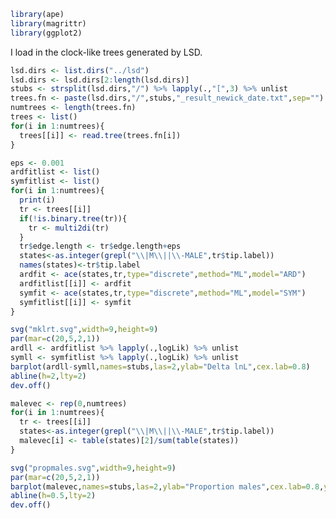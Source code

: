 ```r
library(ape)
library(magrittr)
library(ggplot2)
```

I load in the clock-like trees generated by LSD.

```r
lsd.dirs <- list.dirs("../lsd")
lsd.dirs <- lsd.dirs[2:length(lsd.dirs)]
stubs <- strsplit(lsd.dirs,"/") %>% lapply(.,"[",3) %>% unlist
trees.fn <- paste(lsd.dirs,"/",stubs,"_result_newick_date.txt",sep="")
numtrees <- length(trees.fn)
trees <- list()
for(i in 1:numtrees){
  trees[[i]] <- read.tree(trees.fn[i])
}
```

```r
eps <- 0.001
ardfitlist <- list()
symfitlist <- list()
for(i in 1:numtrees){
  print(i)
  tr <- trees[[i]]
  if(!is.binary.tree(tr)){
    tr <- multi2di(tr)
  }
  tr$edge.length <- tr$edge.length+eps
  states<-as.integer(grepl("\\|M\\||\\-MALE",tr$tip.label))
  names(states)<-tr$tip.label
  ardfit <- ace(states,tr,type="discrete",method="ML",model="ARD")
  ardfitlist[[i]] <- ardfit
  symfit <- ace(states,tr,type="discrete",method="ML",model="SYM")
  symfitlist[[i]] <- symfit
}
```

```r
svg("mklrt.svg",width=9,height=9)
par(mar=c(20,5,2,1))
ardll <- ardfitlist %>% lapply(.,logLik) %>% unlist
symll <- symfitlist %>% lapply(.,logLik) %>% unlist
barplot(ardll-symll,names=stubs,las=2,ylab="Delta lnL",cex.lab=0.8)
abline(h=2,lty=2)
dev.off()
```


```r
malevec <- rep(0,numtrees)
for(i in 1:numtrees){
  tr <- trees[[i]]
  states<-as.integer(grepl("\\|M\\||\\-MALE",tr$tip.label))
  malevec[i] <- table(states)[2]/sum(table(states))
}
```

```r
svg("propmales.svg",width=9,height=9)
par(mar=c(20,5,2,1))
barplot(malevec,names=stubs,las=2,ylab="Proportion males",cex.lab=0.8,ylim=c(0.4,0.6),xpd=FALSE)
abline(h=0.5,lty=2)
dev.off()
```

